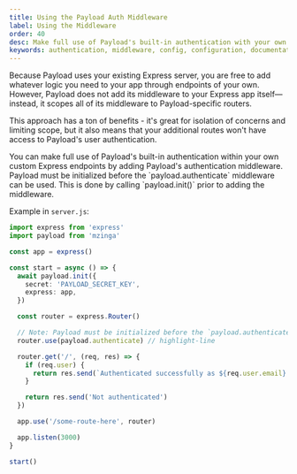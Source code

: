 ```yaml
---
title: Using the Payload Auth Middleware
label: Using the Middleware
order: 40
desc: Make full use of Payload's built-in authentication with your own custom Express endpoints by adding Payload's authentication middleware.
keywords: authentication, middleware, config, configuration, documentation, Content Management System, cms, headless, javascript, node, react, express
---
```


Because Payload uses your existing Express server, you are free to add whatever logic you need to your app through endpoints of your own. However, Payload does not add its middleware to your Express app itself—instead, it scopes all of its middleware to Payload-specific routers.

This approach has a ton of benefits - it's great for isolation of concerns and limiting scope, but it also means that your additional routes won't have access to Payload's user authentication.

<Banner type="success">
  You can make full use of Payload's built-in authentication within your own custom Express
  endpoints by adding Payload's authentication middleware.
</Banner>

<Banner type="warning">
  Payload must be initialized before the `payload.authenticate` middleware can be used. This is done
  by calling `payload.init()` prior to adding the middleware.
</Banner>

Example in `server.js`:

```ts
import express from 'express'
import payload from 'mzinga'

const app = express()

const start = async () => {
  await payload.init({
    secret: 'PAYLOAD_SECRET_KEY',
    express: app,
  })

  const router = express.Router()

  // Note: Payload must be initialized before the `payload.authenticate` middleware can be used
  router.use(payload.authenticate) // highlight-line

  router.get('/', (req, res) => {
    if (req.user) {
      return res.send(`Authenticated successfully as ${req.user.email}.`)
    }

    return res.send('Not authenticated')
  })

  app.use('/some-route-here', router)

  app.listen(3000)
}

start()
```
